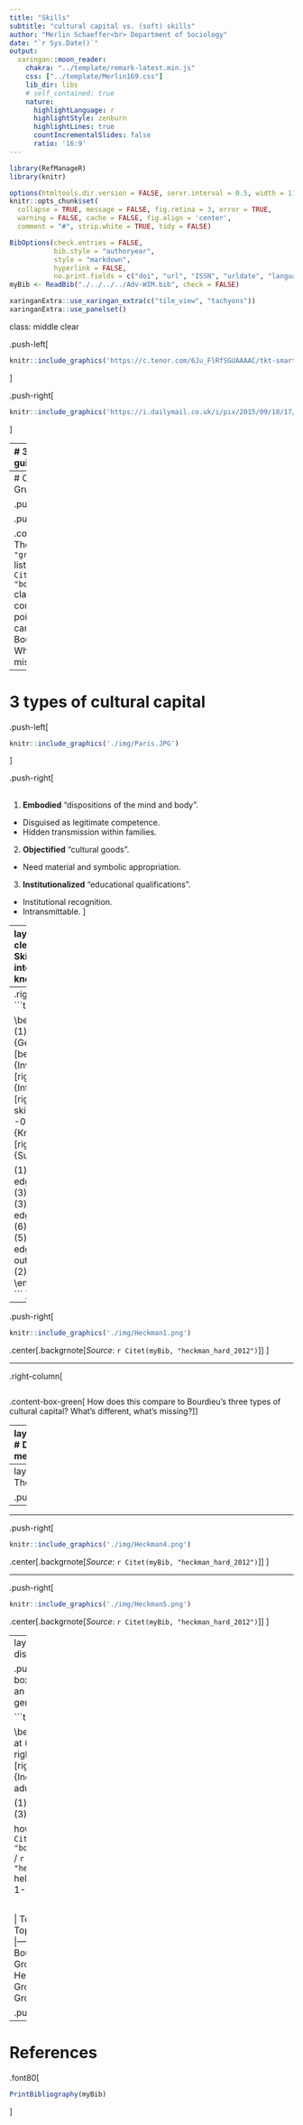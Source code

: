 ```yaml
---
title: "Skills"
subtitle: "cultural capital vs. (soft) skills"
author: "Merlin Schaeffer<br> Department of Sociology"
date: "`r Sys.Date()`"
output: 
  xaringan::moon_reader:
    chakra: "../template/remark-latest.min.js"
    css: ["../template/Merlin169.css"]
    lib_dir: libs
    # self_contained: true
    nature:
      highlightLanguage: r
      highlightStyle: zenburn
      highlightLines: true
      countIncrementalSlides: false
      ratio: '16:9'
---
```

```r
library(RefManageR)
library(knitr)

options(htmltools.dir.version = FALSE, servr.interval = 0.5, width = 115, digits = 3)
knitr::opts_chunk$set(
  collapse = TRUE, message = FALSE, fig.retina = 3, error = TRUE,
  warning = FALSE, cache = FALSE, fig.align = 'center',
  comment = "#", strip.white = TRUE, tidy = FALSE)

BibOptions(check.entries = FALSE, 
           bib.style = "authoryear", 
           style = "markdown",
           hyperlink = FALSE,
           no.print.fields = c("doi", "url", "ISSN", "urldate", "language", "note", "isbn", "volume"))
myBib <- ReadBib("./../../../Adv-WIM.bib", check = FALSE)

xaringanExtra::use_xaringan_extra(c("tile_view", "tachyons"))
xaringanExtra::use_panelset()
```
class: middle clear

.push-left[
```r
knitr::include_graphics('https://c.tenor.com/6Ju_FlRfSGUAAAAC/tkt-smart.gif')
```
]

.push-right[
```r
knitr::include_graphics('https://i.dailymail.co.uk/i/pix/2015/09/18/17/042FBE210000044D-0-image-a-4_1442594021038.jpg')
```
]


---
# 3 fundamental guises of capital

.left-column[
> Capital is accumulated labor [...]

> -- `r Citet(myBib, "bourdieu_forms_1986", after = " p. 15")`

- Capitals can be converted, but only with loss and effort (time).

- Capitals vary in how much they can be concealed.

- $+$ concealment <br> $\rightarrow$ - transmission.
]

.right-column[
```tikz
\usetikzlibrary{shapes,decorations,arrows,calc,arrows.meta,fit,positioning}
\tikzset{
    -Latex,auto,node distance =1 cm and 1 cm,semithick,
    state/.style ={ellipse, draw, minimum width = 0.7 cm},
    point/.style = {circle, draw, inner sep=0.04cm,fill,node contents={}},
    bidirected/.style={Latex-Latex,dashed},
    el/.style = {inner sep=2pt, align=left, sloped}
}

\begin{tikzpicture}
\sffamily
    \node[state] (1) at (0,0) {Labor};
    \node[state] (2) [right = of 1] {Cultural capital};
    \node[state] (3) [above = of 2] {Economic capital};
    \node[state] (4) [below = of 2] {Social capital};

    \path (1) edge  (2);
    \path (1) edge  (3);
    \path (1) edge  (4);
    \path[bidirected] (2) edge[gray] (3);
    \path[bidirected] (3) edge[gray, out=330, in=35] (4);
    \path[bidirected] (2) edge[gray] (4);
\end{tikzpicture}
```
]

---
# Comparison to Grusky's list

.push-left[
```r
knitr::include_graphics('../1-Intro/img/Grusky1.png')
```
.center[.backgrnote[*Source*: `r Citet(myBib, "grusky_stories_2018")`]]
]

.push-right[
```tikz
```

.content-box-green[
The `r Citet(myBib, "grusky_stories_2018")` list is exemplary. `r Citet(myBib, "bourdieu_forms_1986")` claims to be comprehensive. Which points of Grusky's list can be subsumed into Bourdieu's model? Which ones are missing?
]]


---
# 3 types of cultural capital

.push-left[
```r
knitr::include_graphics('./img/Paris.JPG')
```
]

.push-right[
<br>
<br>

1. **Embodied** "dispositions of the mind and body".
  + Disguised as legitimate competence.
  + Hidden transmission within families.

2. **Objectified** "cultural goods".
  + Need material and symbolic appropriation.

3. **Institutionalized** "educational qualifications".
  + Institutional recognition.
  + Intransmittable.
]

---
layout: true
class: clear
# (Soft) Skills, intelligence, and knowledge

.left-column[
> Soft skills predict success in life, [...] they causally produce that success [...]

> -- `r Citet(myBib, "heckman_hard_2012", after = ", p. 451")`

- **Intelligence**: Reasoning & rate at which a person learns.

- **Soft Skills**: Personality traits.

- **Knowledge** learned at school and through life experience.
]

---
.right-column[
```tikz
\usetikzlibrary{shapes,decorations,arrows,calc,arrows.meta,fit,positioning}
\tikzset{
    -Latex,auto,node distance =1 cm and 1 cm,semithick,
    state/.style ={ellipse, draw, minimum width = 0.7 cm},
    point/.style = {circle, draw, inner sep=0.04cm,fill,node contents={}},
    bidirected/.style={Latex-Latex,dashed},
    el/.style = {inner sep=2pt, align=left, sloped}
}

\begin{tikzpicture}
\sffamily
    \node[state] (1) at (0,0) {Genes};
    \node[state] (2) [below = of 1] {Investment};
    \node[state] (3) [right = of 1] {Intelligence};
    \node[state] (4) [right = of 2] {Soft skills};
    \node[state] (5) at (6, -0.75) {Knowledge};
    \node[state] (6) [right = of 5] {Success};

    \path (1) edge  (3);
    \path (1) edge  (4);
    \path (2) edge  (3);
    \path (2) edge  (4);
    \path (3) edge  (5);
    \path (4) edge  (5);
    \path (3) edge  (6);
    \path (4) edge  (6);
    \path (5) edge  (6);
    \path (5) edge[gray, out=200, in=35] (2);
\end{tikzpicture}
```
]

---

.push-right[
```r
knitr::include_graphics('./img/Heckman1.png')
```
.center[.backgrnote[*Source*: `r Citet(myBib, "heckman_hard_2012")`]]
]

---

.right-column[
```tikz
```

.content-box-green[
How does this compare to Bourdieu's three types of cultural capital? What's different, what's missing?
]]

---
layout: false
# Difficult measurement

.push-left[
> All cognitive and personality traits are measured using performance on "tasks",

> -- `r Citet(myBib, "heckman_hard_2012", after = " p. 452")`

```r
knitr::include_graphics('./img/Heckman2.png')
```

.content-box-green[
Why is this a challenge for research?
]
]

.push-right[
```r
knitr::include_graphics('https://www.newsclick.in/sites/default/files/styles/responsive_885/public/2022-08/Screenshot%20from%202022-08-22%2017-31-02.png?itok=7INsi3TO')
```
]

---
layout: true
# The evidence

.push-left[
```r
knitr::include_graphics('./img/Heckman3.png')
```
.center[.backgrnote[*Source*: `r Citet(myBib, "heckman_hard_2012")`]]
]

---
---

.push-right[
```r
knitr::include_graphics('./img/Heckman4.png')
```
.center[.backgrnote[*Source*: `r Citet(myBib, "heckman_hard_2012")`]]
]

---

.push-right[
```r
knitr::include_graphics('./img/Heckman5.png')
```
.center[.backgrnote[*Source*: `r Citet(myBib, "heckman_hard_2012")`]]
]

---
layout: false
# Group discussion

.push-left[
.content-box-green[
Taken as an inequality-generating mechanism, 

```tikz
\usetikzlibrary{shapes,decorations,arrows,calc,arrows.meta,fit,positioning}
\tikzset{
    -Latex,auto,node distance =1 cm and 1 cm,semithick,
    state/.style ={ellipse, draw, minimum width = 0.7 cm},
    point/.style = {circle, draw, inner sep=0.04cm,fill,node contents={}},
    bidirected/.style={Latex-Latex,dashed},
    el/.style = {inner sep=2pt, align=left, sloped}
}

\begin{tikzpicture}
\sffamily
    \node[state] (1) at (0,0) {Birth};
    \node[state] (2) [red, right = of 1] {$M$};
    \node[state] (3) [right = of 2] {Inequality at adulthood};

    \path (1) edge  (2);
    \path (2) edge  (3);
\end{tikzpicture}
```

how can `r Citet(myBib, "bourdieu_forms_1986")` / `r Citet(myBib, "heckman_hard_2012")` help us explain Topic 1-3?
]

<br>

|                    Topic 1 | Topic 2 | Topic 3 |
-------------------|---------|---------|---------|
Bourdieu           | Group 1 | Group 3 | Group 5 |
Heckman and Kautz  | Group 2 | Group 4 | Group 6 |
]

.push-right[
```r
knitr::include_graphics('https://www.educationworld.in/wp-content/uploads/2018/04/gd.jpg')
```
]

---
# References

.font80[
```r
PrintBibliography(myBib)
```
]
